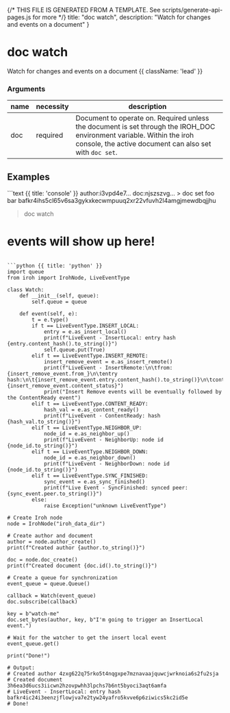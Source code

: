 {/* THIS FILE IS GENERATED FROM A TEMPLATE. See scripts/generate-api-pages.js for more */}
    title: "doc watch",
    description: "Watch for changes and events on a document"
}

<div className='not-prose mb-5'>
    <Breadcrumbs pages={[
        { name: 'API', href: '/docs/api', current: false },
        { name: 'doc watch', href: '/docs/api/doc-watch', current: true },
    ]} />
</div>

# doc watch

Watch for changes and events on a document {{ className: 'lead' }}


### Arguments

| name | necessity | description |
| ---- | --------- | ----------- |
| doc  | required | Document to operate on. Required unless the document is set through the IROH_DOC environment variable. Within the iroh console, the active document can also set with `doc set`. |



## Examples

<CodeGroup title="doc watch">
```text {{ title: 'console' }}
author:i3vpd4e7… doc:njszszvg…
  > doc set foo bar
  bafkr4ihs5cl65v6sa3gykxkecwmpuuq2xr22vfuvh2l4amgjmewdbqjjhu

  > doc watch
  # events will show up here!
```

```python {{ title: 'python' }}
import queue
from iroh import IrohNode, LiveEventType

class Watch:
    def __init__(self, queue):
        self.queue = queue

    def event(self, e):
        t = e.type()
        if t == LiveEventType.INSERT_LOCAL:
            entry = e.as_insert_local()
            print(f"LiveEvent - InsertLocal: entry hash {entry.content_hash().to_string()}")
            self.queue.put(True)
        elif t == LiveEventType.INSERT_REMOTE:
            insert_remove_event = e.as_insert_remote()
            print(f"LiveEvent - InsertRemote:\n\tfrom: {insert_remove_event.from_}\n\tentry hash:\n\t{insert_remove_event.entry.content_hash().to_string()}\n\tcontent_status: {insert_remove_event.content_status}")
            print("Insert Remove events will be eventually followed by the ContentReady event")
        elif t == LiveEventType.CONTENT_READY:
            hash_val = e.as_content_ready()
            print(f"LiveEvent - ContentReady: hash {hash_val.to_string()}")
        elif t == LiveEventType.NEIGHBOR_UP:
            node_id = e.as_neighbor_up()
            print(f"LiveEvent - NeighborUp: node id {node_id.to_string()}")
        elif t == LiveEventType.NEIGHBOR_DOWN:
            node_id = e.as_neighbor_down()
            print(f"LiveEvent - NeighborDown: node id {node_id.to_string()}")
        elif t == LiveEventType.SYNC_FINISHED:
            sync_event = e.as_sync_finished()
            print(f"Live Event - SyncFinished: synced peer: {sync_event.peer.to_string()}")
        else:
            raise Exception("unknown LiveEventType")

# Create Iroh node
node = IrohNode("iroh_data_dir")

# Create author and document
author = node.author_create()
print(f"Created author {author.to_string()}")

doc = node.doc_create()
print(f"Created document {doc.id().to_string()}")

# Create a queue for synchronization
event_queue = queue.Queue()

callback = Watch(event_queue)
doc.subscribe(callback)

key = b"watch-me"
doc.set_bytes(author, key, b"I'm going to trigger an InsertLocal event.")

# Wait for the watcher to get the insert local event
event_queue.get()

print("Done!")

# Output:
# Created author 4zxg622q75rko5t4nqgxpe7mznavaajquwcjwrknoia6s2fu2sja
# Created document 3h6ea3d6ucs3iicwn2hzovpwhh3lpchs7b6nt5byoci3aqt6amfa
# LiveEvent - InsertLocal: entry hash bafkr4ic24i3eenzjflowjva7e2tyw24yafro5kvve6p6ziwics5kc2id5e
# Done!

```


</CodeGroup>
